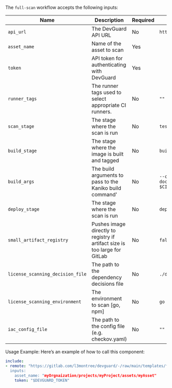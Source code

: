 
<Full />



The `full-scan` workflow accepts the following inputs:

| Name        | Description                     | Required     | Default Value        |
|-------------|---------------------------------|-------------|----------------------|
| `api_url`   | The DevGuard API URL             | No           |       `https://api.main.devguard.org`     |
| `asset_name`| Name of the asset to scan                    |      Yes  |      |
| `token`     | API token for authenticating with DevGuard   |      Yes   |      |
| `runner_tags` | The runner tags used to select appropriate CI runners.   | No  | `""` |
| `scan_stage`| The stage where the scan is run       | No       |     `test`     |
| `build_stage`| The stage where the image is built and tagged       | No     |     `build`     |
| `build_args`| The build arguments to pass to the Kaniko build command' | No     |     `--context $CI_PROJECT_DIR --dockerfile $CI_PROJECT_DIR/Dockerfile`     |
| `deploy_stage`| The stage where the scan is run       | No       |     `deploy`     |
| `small_artifact_registry`| Pushes image directly to registry if artifact size is too large for GitLab | No | `false` |
| `license_scanning_decision_file`| The path to the dependency decisions file     | No       |     `./docs/dependency_decisions.yml`     |
| `license_scanning_environment`| The environment to scan [go, npm]     | No       |     `go`     |
| `iac_config_file`| The path to the config file (e.g. checkov.yaml)    | No       |     `""`     |



Usage Example:
Here’s an example of how to call this component:

```yaml copy
include:
- remote: "https://gitlab.com/l3montree/devguard/-/raw/main/templates/full.yml@main
  inputs:
    asset_name: "myOrgnaization/projects/myProject/assets/myAsset"
    token: "$DEVGUARD_TOKEN"
```

